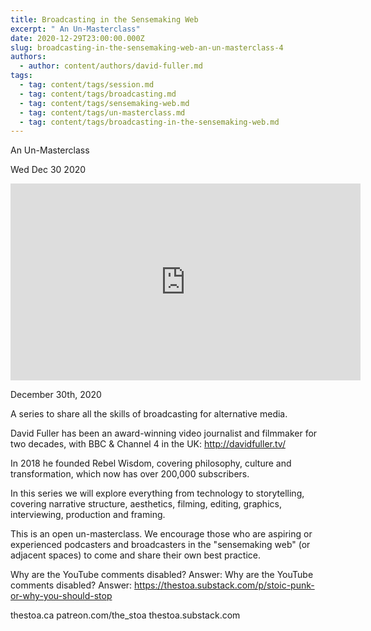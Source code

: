 ```yaml
---
title: Broadcasting in the Sensemaking Web
excerpt: " An Un-Masterclass"
date: 2020-12-29T23:00:00.000Z
slug: broadcasting-in-the-sensemaking-web-an-un-masterclass-4
authors:
  - author: content/authors/david-fuller.md
tags:
  - tag: content/tags/session.md
  - tag: content/tags/broadcasting.md
  - tag: content/tags/sensemaking-web.md
  - tag: content/tags/un-masterclass.md
  - tag: content/tags/broadcasting-in-the-sensemaking-web.md
---
```




 An Un-Masterclass

Wed Dec 30 2020

<iframe width="560" height="315" src="https://www.youtube.com/embed/0dLXgvRR0ms" title="Broadcasting in the Sensemaking Web: An Un-Masterclass: Session 4 w/ David Fuller" frameborder="0" allow="accelerometer; autoplay; clipboard-write; encrypted-media; gyroscope; picture-in-picture" allowfullscreen ></iframe>

December 30th, 2020

A series to share all the skills of broadcasting for alternative media.

David Fuller has been an award-winning video journalist and filmmaker for two decades, with BBC & Channel 4 in the UK: http://davidfuller.tv/

In 2018 he founded Rebel Wisdom, covering philosophy, culture and transformation, which now has over 200,000 subscribers.

In this series we will explore everything from technology to storytelling, covering narrative structure, aesthetics, filming, editing, graphics, interviewing, production and framing.

This is an open un-masterclass. We encourage those who are aspiring or experienced podcasters and broadcasters in the "sensemaking web" (or adjacent spaces) to come and share their own best practice.

Why are the YouTube comments disabled? Answer: Why are the YouTube comments disabled? Answer: https://thestoa.substack.com/p/stoic-punk-or-why-you-should-stop

thestoa.ca
patreon.com/the_stoa
thestoa.substack.com


